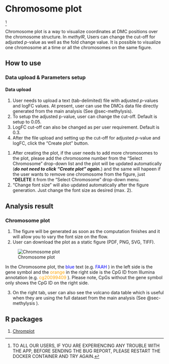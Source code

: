 # Chromosome plot {#sec-chromosome}
^[TO ALL OUR USERS, IF YOU ARE EXPERIENCING ANY TROUBLE WITH THE APP, BEFORE SENDING THE BUG REPORT, PLEASE RESTART THE DOCKER CONTAINER AND TRY AGAIN.]

Chromosome plot is a way to visualize coordinates at DMC positions over the chromosome structure. In *methylR*, Users can change the cut-off for adjusted *p*-value as well as the fold change value. It is possible to visualize one chromosome at a time or all the chromosomes on the same figure.

## How to use

### Data upload & Parameters setup
#### Data upload
1. User needs to upload a text (tab-delimited) file with adjusted *p*-values and logFC values. At present, user can use the DMCs data file directly generated from the main analysis (See @sec-methylysis).
2. To setup the adjusted p-value, user can change the cut-off. Default is setup to 0.05.
3. LogFC cut-off can also be changed as per user requirement. Default is 0.3.
4. After the file upload and setting up the cut-off for adjusted *p*-value and logFC, click the "Create plot" button.

::: {.callout-tip}
1. After creating the plot, if the user needs to add more chromosomes to the plot, please add the chromosome number from the "Select Chromosome" drop-down list and the plot will be updated automatically (***do not need to click "Create plot" again.***) and the same will hapeen if the user wants to remove one chromosome from the figure, just ***DELETE** it from the "Select Chromosome" drop-down menu. 
2. "Change font size" will also updated automatically after the figure generation. Just change the font size as desired (max. 2).
:::

## Analysis result
### Chromosome plot
1. The figure will be generated as soon as the computation finishes and it will allow you to vary the font size on the flow.
2. User can download the plot as a static figure (PDF, PNG, SVG, TIFF). \

![Chromosome plot](_images/chromosome1.png)

::: {.callout-note}
In the Chromosome plot, the [blue]{style="color: blue;"} \textcolor{blue}{blue} text (e.g. [FAAH]{style="color: blue;"} \textcolor{blue}{FAAH}) in the left side is the gene symbol and the \textcolor{orange}{text} [orange]{style="color: orange;"} in the right side is the CpG ID from Illumina annotation (e.g. [cg20099409]{style="color: orange;"} \textcolor{orange}{cg20099409}). Please note, CpGs without the gene symbol only shows the CpG ID on the right side.
:::

3. On the right tab, user can also see the volcano data table which is useful when they are using the full dataset from the main analysis (See @sec-methylysis ).

## R packages
1. [Chromplot](https://www.bioconductor.org/packages/release/bioc/vignettes/chromPlot/inst/doc/chromPlot.pdf)